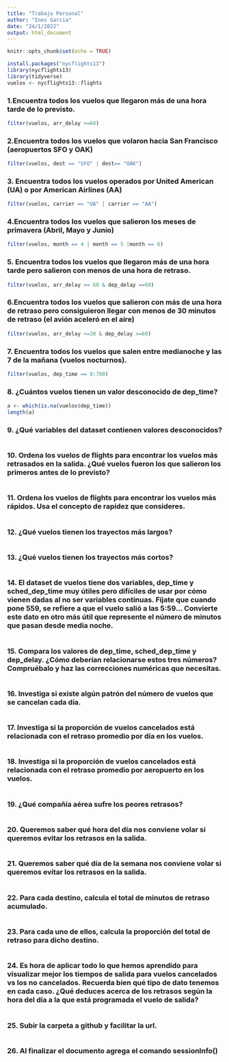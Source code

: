 ```yaml
---
title: "Trabajo Personal"
author: "Ines Garcia"
date: "24/1/2022"
output: html_document
---
```


```r
knitr::opts_chunk$set(echo = TRUE)
```

```r
install.packages("nycflights13")
library(nycflights13)
library(tidyverse)
vuelos <- nycflights13::flights
```


### 1.Encuentra todos los vuelos que llegaron más de una hora tarde de lo previsto.
```r

filter(vuelos, arr_delay >=60)


```

### 2.Encuentra todos los vuelos que volaron hacia San Francisco (aeropuertos SFO y OAK) 
```r

filter(vuelos, dest == "SFO" | dest== "OAK")
```


### 3. Encuentra todos los vuelos operados por United American (UA) o por American Airlines (AA) 

```r

filter(vuelos, carrier == "UA" | carrier == "AA")
```


### 4.Encuentra todos los vuelos que salieron los meses de primavera (Abril, Mayo y Junio) 
```r

filter(vuelos, month == 4 | month == 5 |month == 6)
```


### 5. Encuentra todos los vuelos que llegaron más de una hora tarde pero salieron con menos de una hora de retraso. 

```r

filter(vuelos, arr_delay >= 60 & dep_delay <=60)

```



### 6.Encuentra todos los vuelos que salieron con más de una hora de retraso pero consiguieron llegar con menos de 30 minutos de retraso (el avión aceleró en el aire) 
```r
filter(vuelos, arr_delay <=30 & dep_delay >=60)
```


### 7.  Encuentra todos los vuelos que salen entre medianoche y las 7 de la mañana (vuelos nocturnos). 
```r
filter(vuelos, dep_time == 0:700)

```



### 8. ¿Cuántos vuelos tienen un valor desconocido de dep_time? 
```r
a <- which(is.na(vuelos$dep_time))
length(a)

```



### 9.  ¿Qué variables del dataset contienen valores desconocidos? 
```r

```



### 10. Ordena los vuelos de flights para encontrar los vuelos más retrasados en la salida. ¿Qué vuelos fueron los que salieron los primeros antes de lo previsto? 
```r

```



### 11. Ordena los vuelos de flights para encontrar los vuelos más rápidos. Usa el concepto de rapidez que consideres. 
```r

```



### 12. ¿Qué vuelos tienen los trayectos más largos? 
```r

```



### 13. ¿Qué vuelos tienen los trayectos más cortos? 
```r

```



### 14. El dataset de vuelos tiene dos variables, dep_time y sched_dep_time muy útiles pero difíciles de usar por cómo vienen dadas al no ser variables continuas. Fíjate que cuando pone 559, se refiere a que el vuelo salió a las 5:59... Convierte este dato en otro más útil que represente el número de minutos que pasan desde media noche.
```r

```



### 15. Compara los valores de dep_time, sched_dep_time y dep_delay. ¿Cómo deberían relacionarse estos tres números? Compruébalo y haz las correcciones numéricas que necesitas. 
```r

```



### 16. Investiga si existe algún patrón del número de vuelos que se cancelan cada día.
```r

```



### 17. Investiga si la proporción de vuelos cancelados está relacionada con el retraso promedio por día en los vuelos. 
```r

```



### 18. Investiga si la proporción de vuelos cancelados está relacionada con el retraso promedio por aeropuerto en los vuelos. 
```r

```



### 19. ¿Qué compañía aérea sufre los peores retrasos? 
```r

```



### 20. Queremos saber qué hora del día nos conviene volar si queremos evitar los retrasos en la salida. 
```r

```



### 21. Queremos saber qué día de la semana nos conviene volar si queremos evitar los retrasos en la salida. 
```r

```



### 22.  Para cada destino, calcula el total de minutos de retraso acumulado. 
```r

```



### 23.  Para cada uno de ellos, calcula la proporción del total de retraso para dicho destino. 
```r

```



### 24. Es hora de aplicar todo lo que hemos aprendido para visualizar mejor los tiempos de salida para vuelos cancelados vs los no cancelados. Recuerda bien qué tipo de dato tenemos en cada caso. ¿Qué deduces acerca de los retrasos según la hora del día a la que está programada el vuelo de salida? 
```r

```



### 25. Subir la carpeta a github y facilitar la url. 
```r

```



### 26. Al finalizar el documento agrega el comando sessionInfo() 
```r

```




























